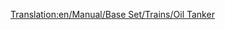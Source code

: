 [[Translation:en/Manual/Base Set/Trains/Oil Tanker]]
{{it/Manuale/Set base/Treni/Vagoni|NormalCost=€ 2.342
|Name=Vagone cisterna per petrolio
|NormalWeight=24 / 54 t
|Picture=[[File:en/Manual/Base Set/Trains/Oiltanker car.png]]
|NormalCapacity=30.000 litri di petrolio
|MonoCost="
|MonoWeight=24 / 59 t
|MonoCapacity=35.000 litri di petrolio
|MagCost="
|MagWeight=24 / 61 t
|MagCapacity=37.000 litri di petrolio
|Description=I carri cisterna  sono concepiti per contenere liquidi come [[it/Petrolio|petrolio]] in questo caso. Questo carro è disponibile i climi [[it/Manuale/Clima#temperato|temperato]], [[it/Manuale/Clima#sub-artico|sub-artico]] e [[it/Manuale/Clima#Sub-tropicale|sub-tropicale]].
}}